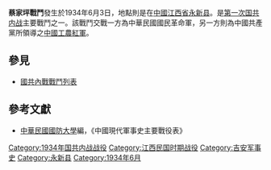 {{Infobox Military Conflict|
campaign=|
image=|
caption=|
conflict=蔡家坪戰鬥|
partof=[[第一次国共内战|第一次国共内战]]|
date=1934年6月3日|
place=[[中國|中國]]江西永新|
result=共軍傷亡千餘人，向東撤退|
combatant1=中華民國國民革命軍16師47旅、48旅、劉濟人部|
combatant2=中國共產黨紅軍17師蕭克部、18師閻圖閣部| 
commander1=[[杜道周|杜道周]]、[[劉濟人|劉濟人]]|
commander2=[[蕭克|蕭克]]、[[閻圖閣|閻圖閣]]|
strength1=|
strength2=|
casualties1=|
casualties2=1000|
}}
'''蔡家坪戰鬥'''發生於1934年6月3日，地點則是在[[中國|中國]][[江西省|江西省]][[永新县|永新县]]。是[[第一次国共内战|第一次国共内战]]主要戰鬥之一。該戰鬥交戰一方為中華民國國民革命軍，另一方則為中國共產黨所領導之[[中國工農紅軍|中國工農紅軍]]。
==參見==
*[[國共內戰戰鬥列表|國共內戰戰鬥列表]]
==參考文獻==
*[[中華民國|中華民國]][[國防大學_(臺灣)|國防大學]]編，《中國現代軍事史主要戰役表》

[[Category:1934年国共内战战役|Category:1934年国共内战战役]]
[[Category:江西民国时期战役|Category:江西民国时期战役]]
[[Category:吉安军事史|Category:吉安军事史]]
[[Category:永新县|Category:永新县]]
[[Category:1934年6月|Category:1934年6月]]